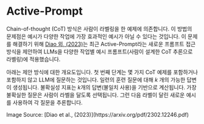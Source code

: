 # Active-Prompt


Chain-of-thought (CoT) 방식은 사람이 라벨링을 한 예제에 의존합니다. 이 방법의 문제점은 예시가 다양한 작업에 가장 효과적인 예시가 아닐 수 있다는 것입니다. 이 문제를 해결하기 위해 [Diao 외, (2023)](https://arxiv.org/pdf/2302.12246.pdf)는 최근 Active-Prompt라는 새로운 프롬프트 접근 방식을 제안하여 LLMs을 다양한 작업별 예시 프롬프트(사람이 설계한 CoT 추론으로 라벨링)에 적용했습니다.

아래는 제안 방식에 대한 개요도입니다. 첫 번째 단계는 몇 가지 CoT 예제를 포함하거나 포함하지 않고 LLM에 질문하는 것입니다. 일련의 훈련 질문에 대해 *k* 개의 가능한 답변이 생성됩니다. 불확실성 지표는 *k*개의 답변(불일치 사용)을 기반으로 계산됩니다. 가장 불확실한 질문은 사람이 라벨을 달도록 선택됩니다. 그런 다음 라벨이 달린 새로운 예시를 사용하여 각 질문을 추론합니다.

<Screenshot src={ACTIVE} alt="ACTIVE" />
Image Source: [Diao et al., (2023)](https://arxiv.org/pdf/2302.12246.pdf)